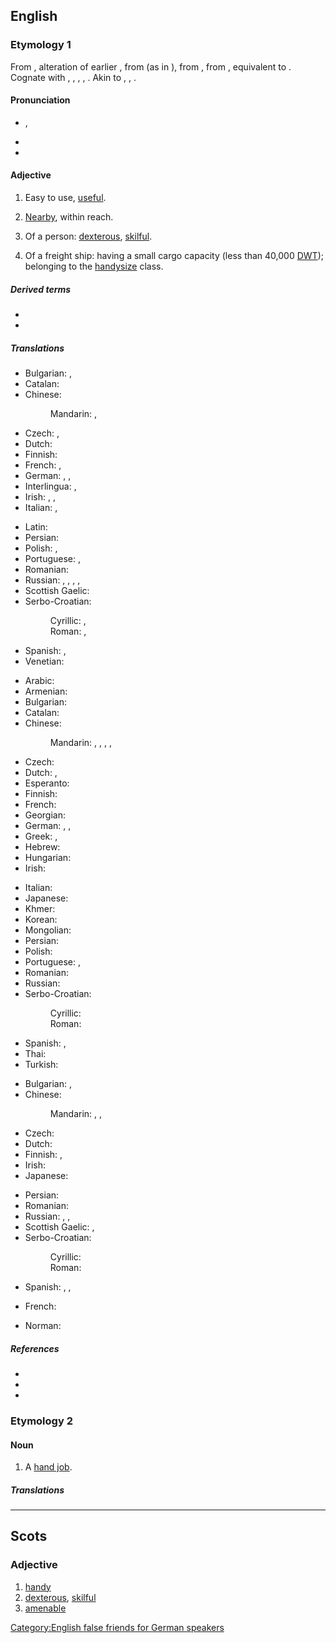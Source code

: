 {{also|Handy|händy}}
==English==

===Etymology 1===
From {{etyl|enm|en}}, alteration of earlier {{m|enm|hendi||handy, skillful}}, from {{etyl|ang|en}} {{m|ang|hendiġ||skillful}} (as in {{m|ang|listhendiġ||skilled in art}}), from {{etyl|gem-pro|en}} {{m|gem-pro|*handugaz||handy, skillful, nimble}}, from {{m|gem-pro|*handuz||hand}}, equivalent to {{suffix|en|hand|y|nocat=1}}. Cognate with {{cog|gml|handich||skillful, apt}}, {{cog|gmh|handec}}, {{m|gmh|hendec||manual, hand-held}}, {{cog|non|hǫndugr||efficient}}, {{cog|got|𐌷𐌰𐌽𐌳𐌿𐌲𐍃||wise, clever}}. Akin to {{cog|nl|handig||handy}}, {{cog|no|hendig||handy}}, {{cog|sv|händig||handy}}.

====Pronunciation====
* {{enPR|hăn'di}}, {{IPA|/ˈhæn.di/|lang=en}}
* {{audio|En-us-handy.ogg|Audio (US)|lang=en}}
* {{rhymes|ændi|lang=en}}

====Adjective====
{{en-adj|er}}

# Easy to use, [[useful]].
#: {{ux|en|Some people regard duct tape as a '''handy''' fix-all.}}
# [[nearby|Nearby]], within reach.
#: {{syn|en|at hand}}
#: {{ux|en|You wouldn’t have a screwdriver '''handy''', would you?}}
#: {{ux|en|I keep a first-aid kit '''handy''' in case of emergency.}}
#  Of a person: [[dexterous]], [[skilful]].
#: {{syn|en|crafty}}
#: {{ux|en|She's very '''handy''': she made all her own kitchen cupboards.}}
# Of a freight ship: having a small cargo capacity (less than 40,000 [[DWT]]); belonging to the [[handysize]] class.

=====Derived terms=====
* {{l|en|handiness}}
* {{l|en|unhandy}}

=====Translations=====
{{trans-top|easy to use}}
* Bulgarian: {{t+|bg|полезен|m}}, {{t+|bg|удобен}}
* Catalan: {{t+|ca|pràctic}}
* Chinese:
*: Mandarin: {{t+|cmn|方便|tr=fāngbiàn}}, {{t+|cmn|有用|tr=yǒuyòng}}
* Czech: {{t+|cs|praktický}}, {{t+|cs|užitečný}}
* Dutch: {{t+|nl|handig}}
* Finnish: {{t+|fi|kätevä}}
* French: {{t+|fr|pratique}}, {{t+|fr|commode}}
* German: {{t+|de|anstellig}}, {{t+|de|handlich}}, {{t+|de|praktisch}}
* Interlingua: {{t|ia|utile}}, {{t|ia|commode}}
* Irish: {{t|ga|sásta}}, {{t|ga|acrach}}, {{t|ga|áisiúil}}
* Italian: {{t+|it|utile}}, {{t+|it|pratico}}
{{trans-mid}}
* Latin: {{t+|la|utilis}}
* Persian: {{t+|fa|سودمند|tr=sudmand}}
* Polish: {{t+|pl|wygodny|m}}, {{t+|pl|dogodny|m}}
* Portuguese: {{t+|pt|útil}}, {{t+|pt|prático}}
* Romanian: {{t+|ro|îndemânatic}}
* Russian: {{t+|ru|удо́бный}} {{qualifier|convenient, comfortable}}, {{t+|ru|поле́зный}} {{qualifier|useful}}, {{t+|ru|практи́чный}} {{qualifier|practical}}, {{t+|ru|портати́вный}} {{qualifier|portable}}, {{t+|ru|кста́ти}} {{qualifier|adverbial: to the purpose}}
* Scottish Gaelic: {{t|gd|goireasach}}
* Serbo-Croatian:
*: Cyrillic: {{t|sh|надо̀мак}}, {{t|sh|пра̀ктичан}}
*: Roman: {{t+|sh|nadòmak}}, {{t+|sh|pràktičan}}
* Spanish: {{t+|es|práctico}}, {{t+|es|hábil}}
* Venetian: {{t+|vec|còmet}}
{{trans-bottom}}

{{trans-top|within reach}}
* Arabic: {{t-needed|ar}}
* Armenian: {{t-needed|hy}}
* Bulgarian: {{t|bg|под ръка}}
* Catalan: {{t|ca|a mà}}
* Chinese:
*: Mandarin: {{t+|cmn|手頭}}, {{t+|cmn|手头|tr=shuǒtóu}}, {{t|cmn|近便|tr=jìnbiàn}}, {{t+|cmn|手邊}}, {{t+|cmn|手边|tr=shǒubiān}}
* Czech: {{t+|cs|po ruce}}
* Dutch: {{t|nl|binnen handbereik}}, {{t|nl|bij de hand}}
* Esperanto: {{t-needed|eo}}
* Finnish: {{t|fi|[[käsi|käden]] [[ulottuvilla]]}}
* French: {{t+|fr|à portée de main}}
* Georgian: {{t-needed|ka}}
* German: {{t|de|in Reichweite}}, {{t+|de|griffbereit}}, {{t|de|zur Hand}}
* Greek: {{t+|el|εύκαιρος}}, {{t+|el|πρόχειρος}}
* Hebrew: {{t-needed|he}}
* Hungarian: {{t|hu|kéznél}}
* Irish: {{t|ga|sásta}}
{{trans-mid}}
* Italian: {{t+|it|comodo}}
* Japanese: {{t-needed|ja}}
* Khmer: {{t-needed|km}}
* Korean: {{t-needed|ko}}
* Mongolian: {{t-needed|mn}}
* Persian: {{t+|fa|در دسترس|tr=dar dastres}}
* Polish: {{t+|pl|podręczny|m}}
* Portuguese: {{t|pt|à mão}}, {{t+|pt|fácil}} {{qualifier|colloquial}}
* Romanian: {{t|ro|la îndemână}}
* Russian: {{t+|ru|рука|alt=под руко́й}} {{qualifier|at hand, lit.: under hand}}
* Serbo-Croatian:
*: Cyrillic: {{t|sh|при́ручан}}
*: Roman: {{t+|sh|príručan}}
* Spanish: {{t+|es|a mano}}, {{t+|es|cerca}}
* Thai: {{t-needed|th}}
* Turkish: {{t-needed|tr}}
{{trans-bottom}}

{{trans-top|dexterous}}
* Bulgarian: {{t+|bg|сръчен}}, {{t+|bg|изкусен}}
* Chinese:
*: Mandarin: {{t+|cmn|靈巧}}, {{t+|cmn|灵巧|tr=língqiǎo}}, {{t+|cmn|麻利|tr=málì}}
* Czech: {{t+|cs|šikovný}}
* Dutch: {{t+|nl|handig}}
* Finnish: {{t+|fi|kätevä}}, {{t+|fi|taitava}}
* Irish: {{t|ga|sásta}}
* Japanese: {{t-needed|ja}}
{{trans-mid}}
* Persian: {{t+|fa|ماهر|tr=mâher}}
* Romanian: {{t+|ro|îndemânatic}}
* Russian: {{t+|ru|ло́вкий}}, {{t+|ru|иску́сный}}, {{t+|ru|уме́лый}} {{qualifier|skilful}}
* Scottish Gaelic: {{t|gd|tapaidh}}, {{t|gd|deas}}
* Serbo-Croatian:
*: Cyrillic: {{t|sh|спре̏тан}}
*: Roman: {{t+|sh|sprȅtan}}
* Spanish: {{t+|es|hábil}}, {{t+|es|diestro}}, {{t+|es|mañoso}}
{{trans-bottom}}

{{checktrans-top}}
* French: {{t+check|fr|maniable}}
{{trans-mid}}
* Norman: {{t-check|nrf|manniabl'ye|m|f}} {{qualifier|Jersey}}
{{trans-bottom}}

=====References=====
* {{R:Webster 1913}}
* {{R:Century 1911}}
* {{R:OneLook}}

===Etymology 2===
{{suffix|en|hand|y|t2=diminutive suffix}}

====Noun====
{{en-noun|handies}}

# {{lb|en|vulgar|slang}} A [[hand job]].

=====Translations=====
{{trans-see|hand job|hand job}}

[[Category:English false friends for German speakers]]

----

==Scots==

===Adjective===
{{sco-adj|hand|ier|iest}}

# [[handy#English|handy]]
# [[dexterous]], [[skilful]]
# [[amenable]] {{gloss|of an animal}}